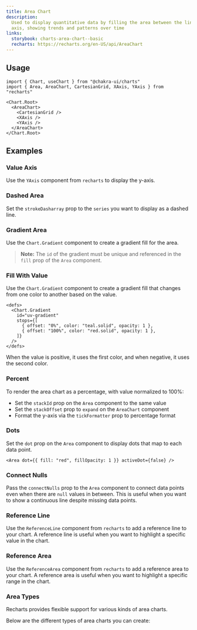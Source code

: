```yaml
---
title: Area Chart
description:
  Used to display quantitative data by filling the area between the line and
  axis, showing trends and patterns over time
links:
  storybook: charts-area-chart--basic
  recharts: https://recharts.org/en-US/api/AreaChart
---
```


<ExampleTabs name="charts/area-chart-basic" />

## Usage

```tsx
import { Chart, useChart } from "@chakra-ui/charts"
import { Area, AreaChart, CartesianGrid, XAxis, YAxis } from "recharts"
```

```tsx
<Chart.Root>
  <AreaChart>
    <CartesianGrid />
    <XAxis />
    <YAxis />
  </AreaChart>
</Chart.Root>
```

## Examples

### Value Axis

Use the `YAxis` component from `recharts` to display the y-axis.

<ExampleTabs name="charts/area-chart-with-value-axis" />

### Dashed Area

Set the `strokeDasharray` prop to the `series` you want to display as a dashed
line.

<ExampleTabs name="charts/area-chart-with-dashed-area" />

### Gradient Area

Use the `Chart.Gradient` component to create a gradient fill for the area.

> **Note:** The `id` of the gradient must be unique and referenced in the `fill`
> prop of the `Area` component.

<ExampleTabs name="charts/area-chart-with-gradient" />

### Fill With Value

Use the `Chart.Gradient` component to create a gradient fill that changes from
one color to another based on the value.

```tsx {4-7}
<defs>
  <Chart.Gradient
    id="uv-gradient"
    stops={[
      { offset: "0%", color: "teal.solid", opacity: 1 },
      { offset: "100%", color: "red.solid", opacity: 1 },
    ]}
  />
</defs>
```

When the value is positive, it uses the first color, and when negative, it uses
the second color.

<ExampleTabs name="charts/area-chart-fill-with-value" />

### Percent

To render the area chart as a percentage, with value normalized to 100%:

- Set the `stackId` prop on the `Area` component to the same value
- Set the `stackOffset` prop to `expand` on the `AreaChart` component
- Format the y-axis via the `tickFormatter` prop to percentage format

<ExampleTabs name="charts/area-chart-percent" />

### Dots

Set the `dot` prop on the `Area` component to display dots that map to each data
point.

```tsx
<Area dot={{ fill: "red", fillOpacity: 1 }} activeDot={false} />
```

<ExampleTabs name="charts/area-chart-with-dots" />

### Connect Nulls

Pass the `connectNulls` prop to the `Area` component to connect data points even
when there are `null` values in between. This is useful when you want to show a
continuous line despite missing data points.

<ExampleTabs name="charts/area-chart-with-nulls" />

### Reference Line

Use the `ReferenceLine` component from `recharts` to add a reference line to
your chart. A reference line is useful when you want to highlight a specific
value in the chart.

<ExampleTabs name="charts/area-chart-with-reference-lines" />

### Reference Area

Use the `ReferenceArea` component from `recharts` to add a reference area to
your chart. A reference area is useful when you want to highlight a specific
range in the chart.

<ExampleTabs name="charts/area-chart-with-reference-area" />

### Area Types

Recharts provides flexible support for various kinds of area charts.

Below are the different types of area charts you can create:

<Box mt="12" borderWidth="1px" ps="3" pe="10" py="10" rounded="l2">
  <ExamplePreview name="charts/area-chart-with-types" />
</Box>
